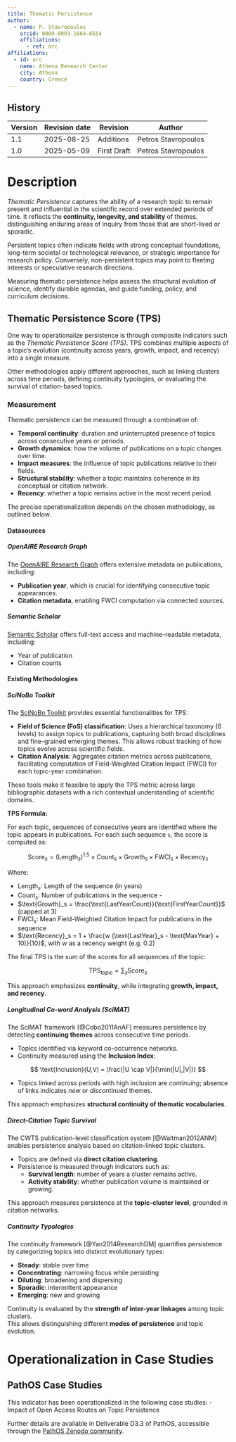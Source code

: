 ```yaml
---
title: Thematic Persistence
author:
  - name: P. Stavropoulos
    orcid: 0000-0003-1664-6554
    affiliations:
      - ref: arc
affiliations:
  - id: arc
    name: Athena Research Center
    city: Athena
    country: Greece
---
```


::: {.callout collapse="true"}
# History

| Version | Revision date | Revision    | Author              |
|---------|---------------|-------------|---------------------|
| 1.1     | 2025-08-25    | Additions   | Petros Stavropoulos |
| 1.0     | 2025-05-09    | First Draft | Petros Stavropoulos |
:::

# Description

*Thematic Persistence* captures the ability of a research topic to remain present and influential in the scientific record over extended periods of time. It reflects the **continuity, longevity, and stability** of themes, distinguishing enduring areas of inquiry from those that are short-lived or sporadic.

Persistent topics often indicate fields with strong conceptual foundations, long-term societal or technological relevance, or strategic importance for research policy. Conversely, non-persistent topics may point to fleeting interests or speculative research directions.

Measuring thematic persistence helps assess the structural evolution of science, identify durable agendas, and guide funding, policy, and curriculum decisions.

## Thematic Persistence Score (TPS)

One way to operationalize persistence is through composite indicators such as the *Thematic Persistence Score (TPS)*. TPS combines multiple aspects of a topic’s evolution (continuity across years, growth, impact, and recency) into a single measure.

Other methodologies apply different approaches, such as linking clusters across time periods, defining continuity typologies, or evaluating the survival of citation-based topics.

### Measurement

Thematic persistence can be measured through a combination of:

- **Temporal continuity**: duration and uninterrupted presence of topics across consecutive years or periods.  
- **Growth dynamics**: how the volume of publications on a topic changes over time.  
- **Impact measures**: the influence of topic publications relative to their fields.  
- **Structural stability**: whether a topic maintains coherence in its conceptual or citation network.  
- **Recency**: whether a topic remains active in the most recent period.  

The precise operationalization depends on the chosen methodology, as outlined below.

#### Datasources

##### OpenAIRE Research Graph

The [OpenAIRE Research Graph](https://graph.openaire.eu/) offers extensive metadata on publications, including:

- **Publication year**, which is crucial for identifying consecutive topic appearances.
- **Citation metadata**, enabling FWCI computation via connected sources.

##### Semantic Scholar

[Semantic Scholar](https://www.semanticscholar.org/) offers full-text access and machine-readable metadata, including:

- Year of publication
- Citation counts

#### Existing Methodologies

##### SciNoBo Toolkit

The [SciNoBo Toolkit](https://scinobo.ilsp.gr/toolkit) provides essential functionalities for TPS:

-   **Field of Science (FoS) classification**: Uses a hierarchical taxonomy (6 levels) to assign topics to publications, capturing both broad disciplines and fine-grained emerging themes. This allows robust tracking of how topics evolve across scientific fields.
-   **Citation Analysis**: Aggregates citation metrics across publications, facilitating computation of Field-Weighted Citation Impact (FWCI) for each topic-year combination.

These tools make it feasible to apply the TPS metric across large bibliographic datasets with a rich contextual understanding of scientific domains.

**TPS Formula:**

For each topic, sequences of consecutive years are identified where the topic appears in publications. For each such sequence `s`, the score is computed as:

$$
\text{Score}_s = (\text{Length}_s)^{1.5} \times \text{Count}_s \times \text{Growth}_s \times \text{FWCI}_s \times \text{Recency}_s
$$

Where: 

- $\text{Length}_s$: Length of the sequence (in years) 
- $\text{Count}_s$: Number of publications in the sequence - 
- $\text{Growth}_s = \frac{\text{LastYearCount}}{\text{FirstYearCount}}$ (capped at 3)
- $\text{FWCI}_s$: Mean Field-Weighted Citation Impact for publications in the sequence 
- $\text{Recency}_s = 1 + \frac{w (\text{LastYear}_s - \text{MaxYear} + 10)}{10}$, with $w$ as a recency weight (e.g. 0.2)

The final TPS is the sum of the scores for all sequences of the topic:

$$
\text{TPS}_{\text{topic}} = \sum_s \text{Score}_s
$$

This approach emphasizes **continuity**, while integrating **growth, impact, and recency**.

##### Longitudinal Co-word Analysis (SciMAT)

The SciMAT framework [@Cobo2011AnAF] measures persistence by detecting **continuing themes** across consecutive time periods.


- Topics identified via keyword co-occurrence networks.  
- Continuity measured using the **Inclusion Index**:  

$$
\text{Inclusion}(U,V) = \frac{|U \cap V|}{\min(|U|,|V|)}
$$

- Topics linked across periods with high inclusion are *continuing*; absence of links indicates *new* or *discontinued* themes.  

This approach emphasizes **structural continuity of thematic vocabularies**.

##### Direct-Citation Topic Survival

The CWTS publication-level classification system [@Waltman2012ANM] enables persistence analysis based on citation-linked topic clusters.

-   Topics are defined via **direct citation clustering**.\
-   Persistence is measured through indicators such as:
    -   **Survival length**: number of years a cluster remains active.\
    -   **Activity stability**: whether publication volume is maintained or growing.

This approach measures persistence at the **topic-cluster level**, grounded in citation networks.

##### Continuity Typologies

The continuity framework [@Yan2014ResearchDM] quantifies persistence by categorizing topics into distinct evolutionary types:

-   **Steady**: stable over time\
-   **Concentrating**: narrowing focus while persisting\
-   **Diluting**: broadening and dispersing\
-   **Sporadic**: intermittent appearance\
-   **Emerging**: new and growing

Continuity is evaluated by the **strength of inter-year linkages** among topic clusters.\
This allows distinguishing different **modes of persistence** and topic evolution.

# Operationalization in Case Studies

## PathOS Case Studies

This indicator has been operationalized in the following case studies:
- Impact of Open Access Routes on Topic Persistence

Further details are available in Deliverable D3.3 of PathOS, accessible through the [PathOS Zenodo community](https://zenodo.org/communities/pathos/records?q=&l=list&p=1&s=10&sort=newest).
